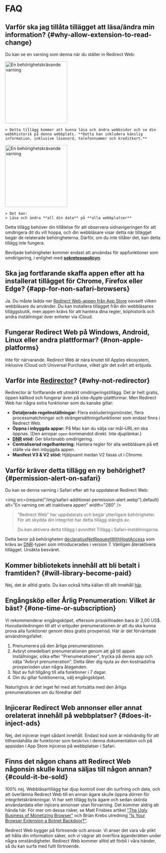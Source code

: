 
# FAQ

## Varför ska jag tillåta tillägget att läsa/ändra min information? {#why-allow-extension-to-read-change}

Du kan se en varning som denna när du ställer in Redirect Web:

<IfBrowserStore stores='appStore'>
    <Image src={PermissionAlertSafari} alt="En behörighetskrävande varning" width="200" margin="0 0 16px 0" hasShadow={true} />

    > Detta tillägg kommer att kunna läsa och ändra webbsidor och se din webbhistorik på denna webbplats. **Detta kan inkludera känslig information, inklusive lösenord, telefonnummer och kreditkort.**
</IfBrowserStore>

<IfBrowserStore stores='appStore' includes={false}>
    <Image src={PermissionAlertChrome} alt="En behörighetskrävande varning" height="200" hasRoundedCorners={true} hasShadow={true} margin="0 0 16px 0" />

    > Det kan:  
    > Läsa och ändra **all din data** på **alla webbplatser**
</IfBrowserStore>

Detta tillägg behöver din tillåtelse för att observera sidnavigeringen för att omdirigera dit du vill hoppa, och din webbläsare visar detta när tillägget begär de relaterade behörigheterna. Därför, om du inte tillåter det, kan detta tillägg inte fungera.

Beviljade behörigheter kommer endast att användas för appfunktioner som omdirigering, i enlighet med **[sekretesspolicyn](./privacy-policy)**.

## Ska jag fortfarande skaffa appen efter att ha installerat tillägget för Chrome, Firefox eller Edge? {#app-for-non-safari-browsers}

Ja. Du måste ladda ner [Redirect Web-appen från App Store](https://apps.apple.com/app/id1571283503) oavsett vilken webbläsare du använder. Du kan installera tillägget från din webbläsares tilläggsbutik, men appen krävs för att hantera dina regler, köphistorik och andra inställningar över enheter via iCloud.

## Fungerar Redirect Web på Windows, Android, Linux eller andra plattformar? {#non-apple-platforms}

Inte för närvarande. Redirect Web är nära knutet till Apples ekosystem, inklusive iCloud och Universal Purchase, vilket gör det svårt att erbjuda.

## Varför inte [Redirector](https://github.com/einaregilsson/Redirector)? {#why-not-redirector}

Redirector är fortfarande ett utmärkt omdirigeringstillägg. Det är helt gratis, öppen källkod och fungerar även på icke-Apple-plattformar. Men Redirect Web har några extra funktioner som du kanske gillar:

*   **Detaljerade regelinställningar:** Flera exkluderingsmönster, flera processmatchningar och strängersättningsfunktioner som endast finns i Redirect Web.
*   **Öppna i inbyggda appar:** På Mac kan du välja var mål-URL:en ska öppnas. (Den anropar `open`-kommandot direkt. Inte djuplänkar.)
*   **[DNR](https://blog.mozilla.org/addons/2023/05/17/declarativenetrequest-available-in-firefox/) stöd:** Ger blixtsnabb omdirigering.
*   **Centraliserad regelhantering:** Hantera regler för alla webbläsare på ett ställe via den inbyggda appen.
*   **Manifest V3 & V2 stöd:** Hjälpsamt medan V2 fasas ut i Chrome.

## Varför kräver detta tillägg en ny behörighet? {#permission-alert-on-safari}

Du kan se denna varning i Safari efter att ha uppdaterat Redirect Web:

<img src={require("/img/safari-additional-permission-alert.webp").default} alt="En varning om att inaktivera appen" width="280" />

> "Redirect Web" har uppdaterats och begär ytterligare behörigheter. För att skydda din integritet har detta tillägg stängts av.
>
> Du kan aktivera detta tillägg i avsnittet Tillägg i Safari-inställningarna.

Detta beror på behörigheten [declarativeNetRequestWithHostAccess](https://developer.apple.com/documentation/safariservices/safari_web_extensions/blocking_content_with_your_safari_web_extension) som krävs av [DNR](./rule-settings#type)-typen som introducerades i version 7. Vänligen återaktivera tillägget. Ursäkta besväret.

## Kommer bibliotekets innehåll att bli betalt i framtiden? {#will-library-become-paid}

Nej, det är alltid gratis. Du kan också hitta källan till allt innehåll [här](https://github.com/mshibanami/redirect-web/tree/main/library).

## Engångsköp eller Årlig Prenumeration: Vilket är bäst? {#one-time-or-subscription}

Vi rekommenderar engångsköpet, eftersom prisskillnaden bara är 2,00 US$.
Huvudanledningen till att vi erbjuder prenumerationen är att du ska kunna prova alla funktioner genom dess gratis provperiod. Här är det förväntade användningsfallet:

1.  Prenumerera på den årliga prenumerationen.
2.  Avbryt omedelbart prenumerationen genom att gå till appen Inställningar, söka efter "Prenumerationer", trycka på denna app och välja "Avbryt prenumeration". Detta låter dig njuta av den kostnadsfria provperioden utan några åtaganden.
3.  Njut av full tillgång till alla funktioner i 7 dagar.
4.  Om du gillar funktionerna, välj engångsköpet.

Naturligtvis är det inget fel med att fortsätta med den årliga prenumerationen om du föredrar det!

## Injicerar Redirect Web annonser eller annat orelaterat innehåll på webbplatser? {#does-it-inject-ads}

Nej, det injicerar inget sådant innehåll. Endast kod som är nödvändig för att tillhandahålla de funktioner som beskrivs i denna dokumentation och på appsidan i App Store injiceras på webbplatser i Safari.

## Finns det någon chans att Redirect Web någonsin skulle kunna säljas till någon annan? {#could-it-be-sold}

100% nej. Webbläsartillägg har djup kontroll över din surfning och data, och att överlämna Redirect Web till en annan ägare skulle öppna dörren för integritetskränkningar. Vi har sett tillägg byta ägare och sedan skörda användardata eller injicera annonser utan förvarning. Det kommer aldrig att hända här. För mer om dessa risker, se Matt Frisbies artikel ["The Ugly Business of Monetizing Browser"](https://mattfrisbie.substack.com/p/the-ugly-business-of-monetizing-browser) och Brian Krebs utredning ["Is Your Browser Extension a Botnet Backdoor?"](https://krebsonsecurity.com/2021/03/is-your-browser-extension-a-botnet-backdoor/).

Redirect Web bygger på förtroende och ansvar. Vi anser det vara vår plikt att hålla din information säker, och vi vägrar att överföra äganderätten under några omständigheter. Redirect Web kommer alltid att förbli i våra händer, så du kan surfa med fullt förtroende.
